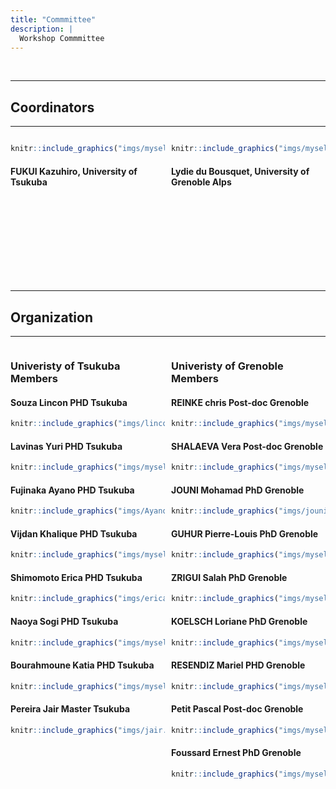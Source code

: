 ```yaml
---
title: "Commmittee"
description: |
  Workshop Commmittee
---
```


<br/>

-----

## Coordinators

-----

<div>

<div style="width: 49%; float: left"> 

```r
knitr::include_graphics("imgs/myself3.png")
```

#### FUKUI	Kazuhiro, University of Tsukuba

</div>


<div style="width: 49%; float: right"> 

```r
knitr::include_graphics("imgs/myself3.png")
```

#### Lydie du Bousquet, University of Grenoble Alps

</div>

</div>

<br/>

<br/>

<br/>

<br/>

<br/>

<br/>

<br/>

<br/>




-----

## Organization

-----

<div style="width: 49%; float: left;"> 

### Univeristy of Tsukuba Members

#### Souza	Lincon	PHD	Tsukuba
```r
knitr::include_graphics("imgs/lincon.jpg")
```

#### Lavinas	Yuri 	PHD	Tsukuba
```r
knitr::include_graphics("imgs/myself3.png")
```

#### Fujinaka	Ayano	PHD	Tsukuba
```r
knitr::include_graphics("imgs/Ayano_Fujinaka.jpg")
```

#### Vijdan	Khalique 	PHD	Tsukuba
```r
knitr::include_graphics("imgs/myself3.png")
```

#### Shimomoto	Erica	PHD	Tsukuba
```r
knitr::include_graphics("imgs/erica.jpg")
```

#### Naoya	Sogi	PHD	Tsukuba
```r
knitr::include_graphics("imgs/myself3.png")
```

#### Bourahmoune	Katia 	PHD	Tsukuba
```r
knitr::include_graphics("imgs/myself3.png")
```

#### Pereira	Jair 	Master	Tsukuba
```r
knitr::include_graphics("imgs/jair.jpeg")
```

</div>

<div style="width: 49%; float: right;"> 

### Univeristy of Grenoble Members

#### REINKE	chris	Post-doc	Grenoble
```r
knitr::include_graphics("imgs/myself3.png")
```

#### SHALAEVA	Vera	Post-doc	Grenoble
```r
knitr::include_graphics("imgs/myself3.png")
```

#### JOUNI	Mohamad	PhD	Grenoble
```r
knitr::include_graphics("imgs/jouni.jpg")
```

#### GUHUR	Pierre-Louis	PhD	Grenoble
```r
knitr::include_graphics("imgs/myself3.png")
```

#### ZRIGUI	Salah	PhD	Grenoble
```r
knitr::include_graphics("imgs/myself3.png")
```

#### KOELSCH	Loriane	PhD	Grenoble
```r
knitr::include_graphics("imgs/myself3.png")
```

#### RESENDIZ 	Mariel	PHD	Grenoble
```r
knitr::include_graphics("imgs/myself3.png")
```

#### Petit	Pascal	Post-doc	Grenoble
```r
knitr::include_graphics("imgs/myself3.png")
```

#### Foussard	Ernest	PhD	Grenoble
```r
knitr::include_graphics("imgs/myself3.png")
```

</div>
